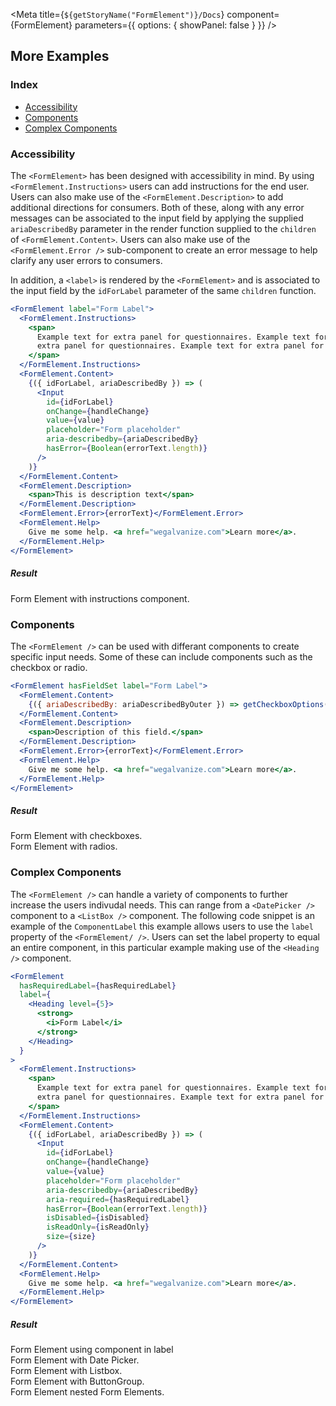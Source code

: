 
<Meta
  title={`${getStoryName("FormElement")}/Docs`}
  component={FormElement}
  parameters={{ options: { showPanel: false } }}
/>

<Description markdown={Readme} />

## More Examples

### Index

- <a href="#accessibility">Accessibility</a>
- <a href="#components">Components</a>
- <a href="#complex-components">Complex Components</a>

### Accessibility

The `<FormElement>` has been designed with accessibility in mind. By using `<FormElement.Instructions>` users can add instructions for the end user. Users can also make use of the `<FormElement.Description>` to add additional directions for consumers. Both of these, along with any error messages can be associated to the input field by applying the supplied `ariaDescribedBy` parameter in the render function supplied to the `children` of `<FormElement.Content>`. Users can also make use of the `<FormElement.Error />` sub-component to create an error message to help clarify any user errors to consumers.

In addition, a `<label>` is rendered by the `<FormElement>` and is associated to the input field by the `idForLabel` parameter of the same `children` function.

```jsx
<FormElement label="Form Label">
  <FormElement.Instructions>
    <span>
      Example text for extra panel for questionnaires. Example text for extra panel for questionnaires Example text for
      extra panel for questionnaires. Example text for extra panel for questionnaires
    </span>
  </FormElement.Instructions>
  <FormElement.Content>
    {({ idForLabel, ariaDescribedBy }) => (
      <Input
        id={idForLabel}
        onChange={handleChange}
        value={value}
        placeholder="Form placeholder"
        aria-describedby={ariaDescribedBy}
        hasError={Boolean(errorText.length)}
      />
    )}
  </FormElement.Content>
  <FormElement.Description>
    <span>This is description text</span>
  </FormElement.Description>
  <FormElement.Error>{errorText}</FormElement.Error>
  <FormElement.Help>
    Give me some help. <a href="wegalvanize.com">Learn more</a>.
  </FormElement.Help>
</FormElement>
```

##### Result

<FormElementStory>
  <Tagline>Form Element with instructions component.</Tagline>
  <br />
  <AccessibilityExample />
</FormElementStory>

### Components

The `<FormElement />` can be used with differant components to create specific input needs. Some of these can include components such as the checkbox or radio.

```jsx
<FormElement hasFieldSet label="Form Label">
  <FormElement.Content>
    {({ ariaDescribedBy: ariaDescribedByOuter }) => getCheckboxOptions(ariaDescribedByOuter)}
  </FormElement.Content>
  <FormElement.Description>
    <span>Description of this field.</span>
  </FormElement.Description>
  <FormElement.Error>{errorText}</FormElement.Error>
  <FormElement.Help>
    Give me some help. <a href="wegalvanize.com">Learn more</a>.
  </FormElement.Help>
</FormElement>
```

##### Result

<FormElementStory>
  <Tagline>Form Element with checkboxes.</Tagline>
  <br />
  <CheckboxExample />
</FormElementStory>
<Rule />
<FormElementStory>
  <Tagline>Form Element with radios.</Tagline>
  <br />
  <RadioExample />
</FormElementStory>

### Complex Components

The `<FormElement />` can handle a variety of components to further increase the users indivudal needs. This can range from a `<DatePicker />` component to a `<ListBox />` component. The following code snippet is an example of the `ComponentLabel` this example allows users to use the `label` property of the `<FormElement/ />`. Users can set the label property to equal an entire component, in this particular example making use of the `<Heading />` component.

```jsx
<FormElement
  hasRequiredLabel={hasRequiredLabel}
  label={
    <Heading level={5}>
      <strong>
        <i>Form Label</i>
      </strong>
    </Heading>
  }
>
  <FormElement.Instructions>
    <span>
      Example text for extra panel for questionnaires. Example text for extra panel for questionnaires Example text for
      extra panel for questionnaires. Example text for extra panel for questionnaires
    </span>
  </FormElement.Instructions>
  <FormElement.Content>
    {({ idForLabel, ariaDescribedBy }) => (
      <Input
        id={idForLabel}
        onChange={handleChange}
        value={value}
        placeholder="Form placeholder"
        aria-describedby={ariaDescribedBy}
        aria-required={hasRequiredLabel}
        hasError={Boolean(errorText.length)}
        isDisabled={isDisabled}
        isReadOnly={isReadOnly}
        size={size}
      />
    )}
  </FormElement.Content>
  <FormElement.Help>
    Give me some help. <a href="wegalvanize.com">Learn more</a>.
  </FormElement.Help>
</FormElement>
```

##### Result

<FormElementStory>
  <Tagline>Form Element using component in label</Tagline>
  <br />
  <ComponentLabelExample />
</FormElementStory>
<Rule />
<FormElementStory>
  <Tagline>Form Element with Date Picker.</Tagline>
  <br />
  <DatePickerExample />
</FormElementStory>
<Rule />
<FormElementStory>
  <Tagline>Form Element with Listbox.</Tagline>
  <br />
  <ListBoxExample />
</FormElementStory>
<Rule />
<FormElementStory>
  <Tagline>Form Element with ButtonGroup.</Tagline>
  <br />
  <ButtonGroupExample />
</FormElementStory>
<Rule />
<FormElementStory>
  <Tagline>Form Element nested Form Elements.</Tagline>
  <br />
  <NestedExample />
</FormElementStory>
